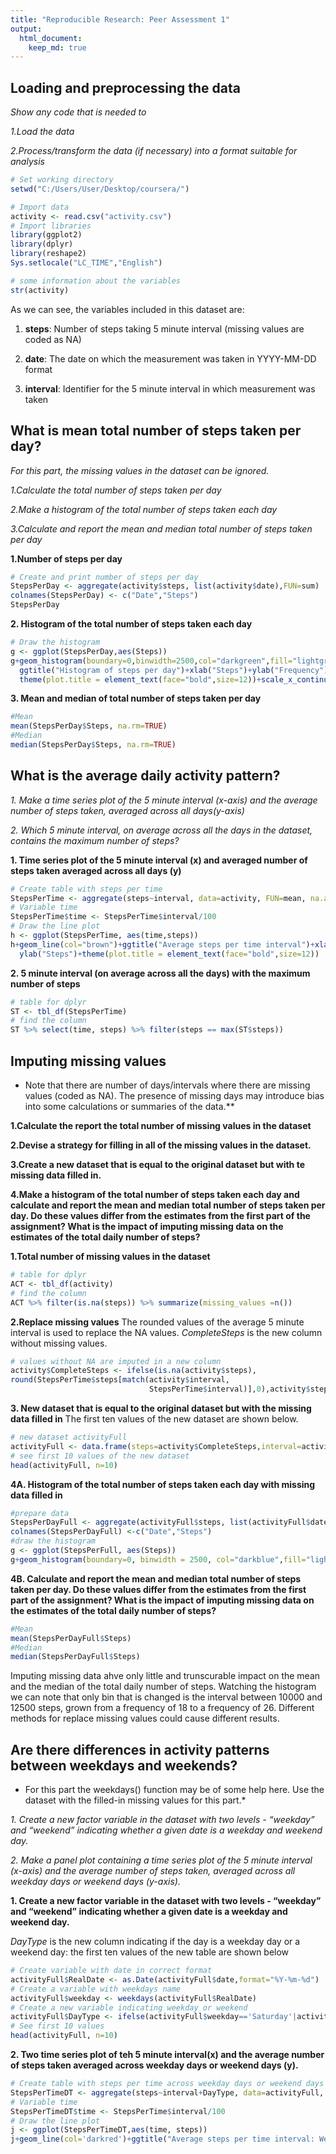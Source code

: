 ```yaml
---
title: "Reproducible Research: Peer Assessment 1"
output: 
  html_document:
    keep_md: true
---
```



## Loading and preprocessing the data
*Show any code that is needed to*

*1.Load the data*

*2.Process/transform the data (if necessary) into a format suitable for analysis*

```r
# Set working directory
setwd("C:/Users/User/Desktop/coursera/")

# Import data
activity <- read.csv("activity.csv")
# Import libraries
library(ggplot2)
library(dplyr)
library(reshape2)
Sys.setlocale("LC_TIME","English")
```

```r
# some information about the variables
str(activity)
```

As we can see, the variables included in this dataset are:

1. **steps**: Number of steps taking 5 minute interval (missing values are coded as NA)

2. **date**: The date on which the measurement was taken in YYYY-MM-DD format

3. **interval**: Identifier for the 5 minute interval in which measurement was taken


## What is mean total number of steps taken per day?
*For this part, the missing values in the dataset can be ignored.*

*1.Calculate the total number of steps taken per day*

*2.Make a histogram of the total number of steps taken each day*

*3.Calculate and report the mean and median total number of steps taken per day*

**1.Number of steps per day**
```r
# Create and print number of steps per day
StepsPerDay <- aggregate(activity$steps, list(activity$date),FUN=sum)
colnames(StepsPerDay) <- c("Date","Steps")
StepsPerDay
```

**2. Histogram of the total number of steps taken each day**

```r
# Draw the histogram
g <- ggplot(StepsPerDay,aes(Steps))
g+geom_histogram(boundary=0,binwidth=2500,col="darkgreen",fill="lightgreen")+
  ggtitle("Histogram of steps per day")+xlab("Steps")+ylab("Frequency")+
  theme(plot.title = element_text(face="bold",size=12))+scale_x_continuous(breaks = seq(0,25000,2500))+scale_y_continuous(breaks=seq(0,18,2))
```

**3. Mean and median of total number of steps taken per day**

```r
#Mean
mean(StepsPerDay$Steps, na.rm=TRUE)
#Median
median(StepsPerDay$Steps, na.rm=TRUE)
```


## What is the average daily activity pattern?

*1. Make a time series plot of the 5 minute interval (x-axis) and the average number of steps taken, averaged across all days(y-axis)*

*2. Which 5 minute interval, on average across all the days in the dataset, contains the maximum number of steps?*

**1. Time series plot of the 5 minute interval (x) and averaged number of steps taken averaged across all days (y)**

```r
# Create table with steps per time
StepsPerTime <- aggregate(steps~interval, data=activity, FUN=mean, na.action=na.omit)
# Variable time 
StepsPerTime$time <- StepsPerTime$interval/100
# Draw the line plot
h <- ggplot(StepsPerTime, aes(time,steps))
h+geom_line(col="brown")+ggtitle("Average steps per time interval")+xlab("Time")+
  ylab("Steps")+theme(plot.title = element_text(face="bold",size=12))
```


**2. 5 minute interval (on average across all the days) with the maximum number of steps**

```r
# table for dplyr
ST <- tbl_df(StepsPerTime)
# find the column
ST %>% select(time, steps) %>% filter(steps == max(ST$steps))
```



## Imputing missing values

* Note that there are number of days/intervals where there are missing values (coded as NA). The presence of missing days may introduce bias into some calculations or summaries of the data.**

**1.Calculate the report the total number of missing values in the dataset**

**2.Devise a strategy for filling in all of the missing values in the dataset.**

**3.Create a new dataset that is equal to the original dataset but with te missing data filled in.**

**4.Make a histogram of the total number of steps taken each day and calculate and report the mean and median total number of steps taken per day. Do these values differ from the estimates from the first part of the assignment? What is the impact of imputing missing data on the estimates of the total daily number of steps?**

**1.Total number of missing values in the dataset**
```r
# table for dplyr
ACT <- tbl_df(activity)
# find the column
ACT %>% filter(is.na(steps)) %>% summarize(missing_values =n())
```

**2.Replace missing values**
The rounded values of the average 5 minute interval is used to replace the NA values.
*CompleteSteps* is the new column without missing values.

```r
# values without NA are imputed in a new column
activity$CompleteSteps <- ifelse(is.na(activity$steps),
round(StepsPerTime$steps[match(activity$interval,
                               StepsPerTime$interval)],0),activity$steps)
```

**3. New dataset that is equal to the original dataset but with the missing data filled in**
The first ten values of the new dataset are shown below.

```r
# new dataset activityFull
activityFull <- data.frame(steps=activity$CompleteSteps,interval=activity$interval, date=activity$date)
# see first 10 values of the new dataset
head(activityFull, n=10)
```

**4A. Histogram of the total number of steps taken each day with missing data filled in**

```r
#prepare data
StepsPerDayFull <- aggregate(activityFull$steps, list(activityFull$date),FUN=sum)
colnames(StepsPerDayFull) <-c("Date","Steps")
#draw the histogram
g <- ggplot(StepsPerFull, aes(Steps))
g+geom_histogram(boundary=0, binwidth = 2500, col="darkblue",fill="lightblue")+ggtitle("Histogram of steps per day")+xlab("Steps")+ylab("Frequency")+theme(plot.title = element_text(face="bold",size=12))+scale_x_continuous(breaks = seq(0,25000,2500))+scale_y_continuous(breaks = seq(0,26,2))
```


**4B. Calculate and report the mean and median total number of steps taken per day. Do these values differ from the estimates from the first part of the assignment? What is the impact of imputing missing data on the estimates of the total daily number of steps?**

```r
#Mean
mean(StepsPerDayFull$Steps)
#Median
median(StepsPerDayFull$Steps)
```

Imputing missing data ahve only little and trunscurable impact on the mean and the median of the total daily number of steps.
Watching the histogram we can note that only bin that is changed is the interval between 10000 and 12500 steps, grown from a frequency of 18 to a frequency of 26.
Different methods for replace missing values could cause different results. 



## Are there differences in activity patterns between weekdays and weekends?

* For this part the weekdays() function may be of some help here. Use the dataset with the filled-in missing values for this part.*

*1. Create a new factor variable in the dataset with two levels - "weekday" and "weekend" indicating whether a given date is a weekday and weekend day.*

*2. Make a panel plot containing a time series plot of the 5 minute interval (x-axis) and the average number of steps taken, averaged across all weekday days or weekend days (y-axis).*

**1. Create a new factor variable in the dataset with two levels - "weekday" and "weekend" indicating whether a given date is a weekday and weekend day.**

*DayType* is the new column indicating if the day is a weekday day or a weekend day: the first ten values of the new table are shown below

```r
# Create variable with date in correct format 
activityFull$RealDate <- as.Date(activityFull$date,format="%Y-%m-%d")
# Create a variable with weekdays name
activityFull$weekday <- weekdays(activityFull$RealDate)
# Create a new variable indicating weekday or weekend
activityFull$DayType <- ifelse(activityFull$weekday=='Saturday'|activityFull$weekday=='Sunday','weekend','weekday')
# See first 10 values
head(activityFull, n=10)
```

**2. Two time series plot of teh 5 minute interval(x) and the average number of steps taken averaged across weekday days or weekend days (y).**

```r
# Create table with steps per time across weekday days or weekend days 
StepsPerTimeDT <- aggregate(steps~interval+DayType, data=activityFull, FUN=mean,na.action=na.omit)
# Variable time
StepsPerTimeDT$time <- StepsPerTime$interval/100
# Draw the line plot
j <- ggplot(StepsPerTimeDT,aes(time, steps))
j+geom_line(col='darkred')+ggtitle("Average steps per time interval: Weekdays vs. weekends")+xlab("Time")+ylab("Steps")+theme(plot.title = element_text(face="bold",size=12))+facet_grid(DayType~.)
```
